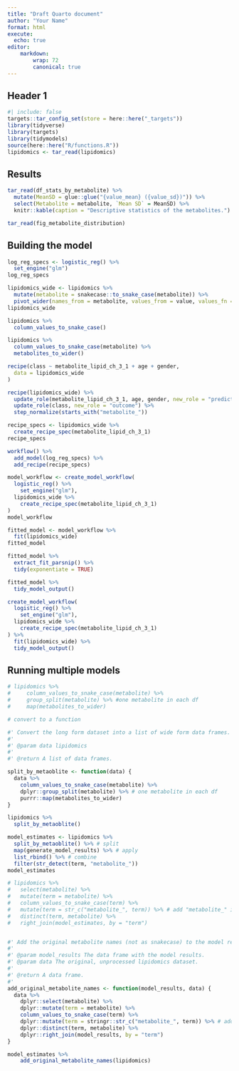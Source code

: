 ```yaml
---
title: "Draft Quarto document"
author: "Your Name"
format: html
execute:
  echo: true
editor: 
    markdown:
        wrap: 72
        canonical: true
---
```


## Header 1

```r
#| include: false
targets::tar_config_set(store = here::here("_targets"))
library(tidyverse)
library(targets)
library(tidymodels)
source(here::here("R/functions.R"))
lipidomics <- tar_read(lipidomics)
```

## Results

```r
tar_read(df_stats_by_metabolite) %>%
  mutate(MeanSD = glue::glue("{value_mean} ({value_sd})")) %>%
  select(Metabolite = metabolite, `Mean SD` = MeanSD) %>%
  knitr::kable(caption = "Descriptive statistics of the metabolites.")
```

```r
tar_read(fig_metabolite_distribution)
```

## Building the model

```r
log_reg_specs <- logistic_reg() %>%
  set_engine("glm")
log_reg_specs
```

```r
lipidomics_wide <- lipidomics %>%
  mutate(metabolite = snakecase::to_snake_case(metabolite)) %>%
  pivot_wider(names_from = metabolite, values_from = value, values_fn = mean, names_prefix = "metabolite_")
lipidomics_wide
```

```r
lipidomics %>%
  column_values_to_snake_case()
```

```r
lipidomics %>%
  column_values_to_snake_case(metabolite) %>%
  metabolites_to_wider()
```

```r
recipe(class ~ metabolite_lipid_ch_3_1 + age + gender,
  data = lipidomics_wide
)
```

```r
recipe(lipidomics_wide) %>%
  update_role(metabolite_lipid_ch_3_1, age, gender, new_role = "predictor") %>%
  update_role(class, new_role = "outcome") %>%
  step_normalize(starts_with("metabolite_"))
```

```r
recipe_specs <- lipidomics_wide %>%
  create_recipe_spec(metabolite_lipid_ch_3_1)
recipe_specs
```

```r
workflow() %>%
  add_model(log_reg_specs) %>%
  add_recipe(recipe_specs)
```

```r
model_workflow <- create_model_workflow(
  logistic_reg() %>%
    set_engine("glm"),
  lipidomics_wide %>%
    create_recipe_spec(metabolite_lipid_ch_3_1)
)
model_workflow
```

```r
fitted_model <- model_workflow %>%
  fit(lipidomics_wide)
fitted_model
```

```r
fitted_model %>%
  extract_fit_parsnip() %>%
  tidy(exponentiate = TRUE)
```

```r
fitted_model %>%
  tidy_model_output()
```

```r
create_model_workflow(
  logistic_reg() %>%
    set_engine("glm"),
  lipidomics_wide %>%
    create_recipe_spec(metabolite_lipid_ch_3_1)
) %>%
  fit(lipidomics_wide) %>%
  tidy_model_output()
```

## Running multiple models

```r
# lipidomics %>%
#     column_values_to_snake_case(metabolite) %>%
#     group_split(metabolite) %>% #one metabolite in each df
#     map(metabolites_to_wider)

# convert to a function

#' Convert the long form dataset into a list of wide form data frames.
#'
#' @param data lipidomics
#'
#' @return A list of data frames.

split_by_metaoblite <- function(data) {
  data %>%
    column_values_to_snake_case(metabolite) %>%
    dplyr::group_split(metabolite) %>% # one metabolite in each df
    purrr::map(metabolites_to_wider)
}
```

```r
lipidomics %>%
  split_by_metaoblite()
```

```r
model_estimates <- lipidomics %>%
  split_by_metaoblite() %>% # split
  map(generate_model_results) %>% # apply
  list_rbind() %>% # combine
  filter(str_detect(term, "metabolite_"))
model_estimates
```

```r
# lipidomics %>%
#   select(metabolite) %>%
#   mutate(term = metabolite) %>%
#   column_values_to_snake_case(term) %>%
#   mutate(term = str_c("metabolite_", term)) %>% # add "metabolite_" infront of the metabolites
#   distinct(term, metabolite) %>%
#   right_join(model_estimates, by = "term")


#' Add the original metabolite names (not as snakecase) to the model results.
#'
#' @param model_results The data frame with the model results.
#' @param data The original, unprocessed lipidomics dataset.
#'
#' @return A data frame.
#'
add_original_metabolite_names <- function(model_results, data) {
  data %>%
    dplyr::select(metabolite) %>%
    dplyr::mutate(term = metabolite) %>%
    column_values_to_snake_case(term) %>%
    dplyr::mutate(term = stringr::str_c("metabolite_", term)) %>% # add "metabolite_" infront of the metabolites
    dplyr::distinct(term, metabolite) %>%
    dplyr::right_join(model_results, by = "term")
}
```

```r
model_estimates %>% 
    add_original_metabolite_names(lipidomics)

```

```r

```
